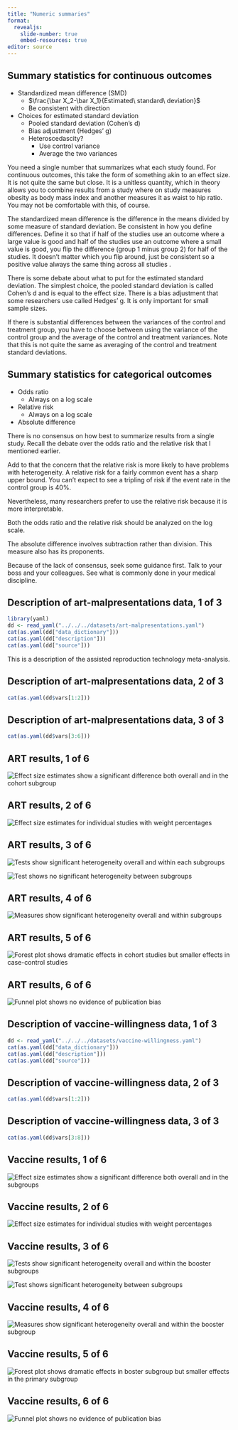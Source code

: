 ```yaml
---
title: "Numeric summaries"
format: 
  revealjs:
    slide-number: true
    embed-resources: true
editor: source
---
```


## Summary statistics for continuous outcomes

-   Standardized mean difference (SMD)
    -   $\frac{\bar X_2-\bar X_1}{Estimated\ standard\ deviation}$
    -   Be consistent with direction
-   Choices for estimated standard deviation
    -   Pooled standard deviation (Cohen's d)
    -   Bias adjustment (Hedges' g)
    -   Heteroscedascity?
        -   Use control variance
        -   Average the two variances

::: notes
You need a single number that summarizes what each study found. For continuous outcomes, this take the form of something akin to an effect size. It is not quite the same but close. It is a unitless quantity, which in theory allows you to combine results from a study where on study measures obesity as body mass index and another measures it as waist to hip ratio. You may not be comfortable with this, of course.

The standardized mean difference is the difference in the means divided by some measure of standard deviation. Be consistent in how you define differences. Define it so that if half of the studies use an outcome where a large value is good and half of the studies use an outcome where a small value is good, you flip the difference (group 1 minus group 2) for half of the studies. It doesn't matter which you flip around, just be consistent so a positive value always the same thing across all studies .

There is some debate about what to put for the estimated standard deviation. The simplest choice, the pooled standard deviation is called Cohen's d and is equal to the effect size. There is a bias adjustment that some researchers use called Hedges' g. It is only important for small sample sizes.

If there is substantial differences between the variances of the control and treatment group, you have to choose between using the variance of the control group and the average of the control and treatment variances. Note that this is not quite the same as averaging of the control and treatment standard deviations.
:::

## Summary statistics for categorical outcomes

-   Odds ratio
    -   Always on a log scale
-   Relative risk
    -   Always on a log scale
-   Absolute difference

::: notes
There is no consensus on how best to summarize results from a single study. Recall the debate over the odds ratio and the relative risk that I mentioned earlier. 

Add to that the concern that the relative risk is more likely to have problems with heterogeneity. A relative risk for a fairly common event has a sharp upper bound. You can't expect to see a tripling of risk if the event rate in the control group is 40%.

Nevertheless, many researchers prefer to use the relative risk because it is more interpretable.

Both the odds ratio and the relative risk should be analyzed on the log scale.

The absolute difference involves subtraction rather than division. This measure also has its proponents.

Because of the lack of consensus, seek some guidance first. Talk to your boss and your colleagues. See what is commonly done in your medical discipline.
:::

## Description of art-malpresentations data, 1 of 3

```r
library(yaml)
dd <- read_yaml("../../../datasets/art-malpresentations.yaml")
cat(as.yaml(dd["data_dictionary"]))
cat(as.yaml(dd["description"]))
cat(as.yaml(dd["source"]))
```

::: notes
This is a description of the assisted reproduction technology meta-analysis.
:::


## Description of art-malpresentations data, 2 of 3

```r
cat(as.yaml(dd$vars[1:2]))
```

## Description of art-malpresentations data, 3 of 3

```r
cat(as.yaml(dd$vars[3:6]))
```

## ART results, 1 of 6

![](images/art-01.png "Effect size estimates show a significant difference both overall and in the cohort subgroup")

## ART results, 2 of 6

![](images/art-02.png "Effect size estimates for individual studies with weight percentages")

## ART results, 3 of 6

![](images/art-03.png "Tests show significant heterogeneity overall and within each subgroups")

![](images/art-04.png "Test shows no significant heterogeneity between subgroups")

## ART results, 4 of 6

![](images/art-05.png "Measures show significant heterogeneity overall and within subgroups")

## ART results, 5 of 6

![](images/art-06.png "Forest plot shows dramatic effects in cohort studies but smaller effects in case-control studies")

## ART results, 6 of 6

![](images/art-07.png "Funnel plot shows no evidence of publication bias")

## Description of vaccine-willingness data, 1 of 3

```r
dd <- read_yaml("../../../datasets/vaccine-willingness.yaml")
cat(as.yaml(dd["data_dictionary"]))
cat(as.yaml(dd["description"]))
cat(as.yaml(dd["source"]))
```

## Description of vaccine-willingness data, 2 of 3

```r
cat(as.yaml(dd$vars[1:2]))
```

## Description of vaccine-willingness data, 3 of 3

```r
cat(as.yaml(dd$vars[3:8]))
```

## Vaccine results, 1 of 6

![](images/vaccine-01.png "Effect size estimates show a significant difference both overall and in the subgroups")

## Vaccine results, 2 of 6

![](images/vaccine-02.png "Effect size estimates for individual studies with weight percentages")

## Vaccine results, 3 of 6

![](images/vaccine-03.png "Tests show significant heterogeneity overall and within the booster subgroups")

![](images/vaccine-04.png "Test shows significant heterogeneity between subgroups")

## Vaccine results, 4 of 6

![](images/vaccine-05.png "Measures show significant heterogeneity overall and within the booster subgroup")

## Vaccine results, 5 of 6

![](images/vaccine-06.png "Forest plot shows dramatic effects in boster subgroup but smaller effects in the primary subgroup")

## Vaccine results, 6 of 6

![](images/vaccine-07.png "Funnel plot shows no evidence of publication bias")

